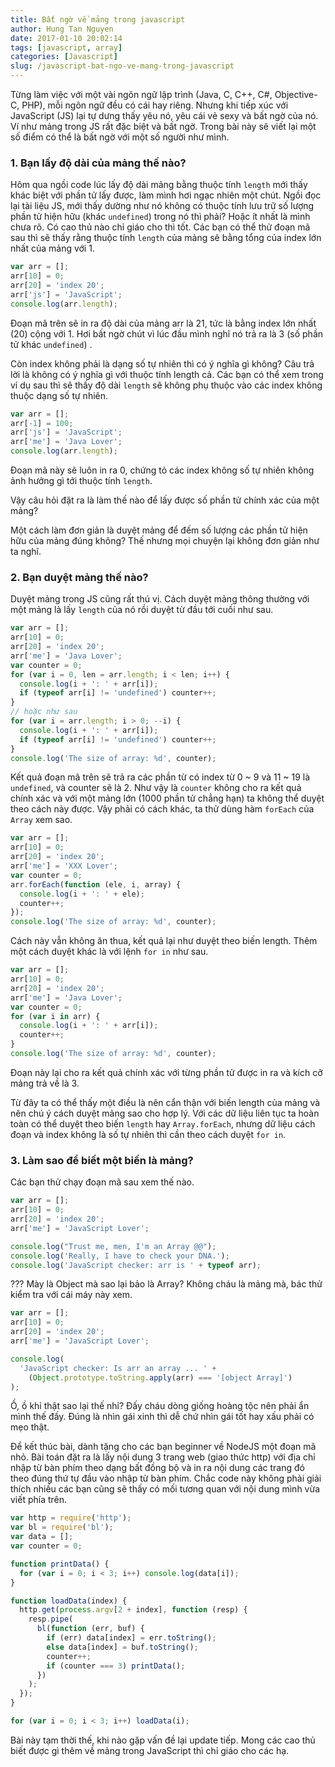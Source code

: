 ```yaml
---
title: Bất ngờ về mảng trong javascript
author: Hung Tan Nguyen
date: 2017-01-10 20:02:14
tags: [javascript, array]
categories: [Javascript]
slug: /javascript-bat-ngo-ve-mang-trong-javascript
---
```


Từng làm việc với một vài ngôn ngữ lập trình (Java, C, C++, C#, Objective-C, PHP), mỗi ngôn ngữ đều có cái hay riêng. Nhưng khi tiếp xúc với JavaScript (JS) lại tự dưng thấy yêu nó, yêu cái vẻ sexy và bất ngờ của nó. Ví như mảng trong JS rất đặc biệt và bất ngờ. Trong bài này sẽ viết lại một số điểm có thể là bất ngờ với một số người như mình.

### 1. Bạn lấy độ dài của mảng thế nào?

Hôm qua ngồi code lúc lấy độ dài mảng bằng thuộc tính `length` mới thấy khác biệt với phần tử lấy được, làm mình hơi ngạc nhiên một chút. Ngồi đọc lại tài liệu JS, mới thấy dường như nó không có thuộc tính lưu trữ số lượng phần tử hiện hữu (khác `undefined`) trong nó thì phải? Hoặc ít nhất là mình chưa rõ. Có cao thủ nào chỉ giáo cho thì tốt. Các bạn có thể thử đoạn mã sau thì sẽ thấy rằng thuộc tính `length` của mảng sẽ bằng tổng của index lớn nhất của mảng với 1.

```javascript
var arr = [];
arr[10] = 0;
arr[20] = 'index 20';
arr['js'] = 'JavaScript';
console.log(arr.length);
```

Đoạn mã trên sẽ in ra độ dài của mảng arr là 21, tức là bằng index lớn nhất (20) cộng với 1. Hơi bất ngờ chút vì lúc đầu mình nghĩ nó trả ra là 3 (số phần tử khác `undefined`) .

Còn index không phải là dạng số tự nhiên thì có ý nghĩa gì không? Câu trả lời là không có ý nghĩa gì với thuộc tính length cả. Các bạn có thể xem trong ví dụ sau thì sẽ thấy độ dài `length` sẽ không phụ thuộc vào các index không thuộc dạng số tự nhiên.

```javascript
var arr = [];
arr[-1] = 100;
arr['js'] = 'JavaScript';
arr['me'] = 'Java Lover';
console.log(arr.length);
```

Đoạn mã này sẽ luôn in ra 0, chứng tỏ các index không số tự nhiên không ảnh hưởng gì tới thuộc tính `length`.

Vậy câu hỏi đặt ra là làm thế nào để lấy được số phần tử chính xác của một mảng?

Một cách làm đơn giản là duyệt mảng để đếm số lượng các phần tử hiện hữu của mảng đúng không? Thế nhưng mọi chuyện lại không đơn giản như ta nghĩ.

### 2. Bạn duyệt mảng thế nào?

Duyệt mảng trong JS cũng rất thú vị. Cách duyệt mảng thông thường với một mảng là lấy `length` của nó rồi duyệt từ đầu tới cuối như sau.

```javascript
var arr = [];
arr[10] = 0;
arr[20] = 'index 20';
arr['me'] = 'Java Lover';
var counter = 0;
for (var i = 0, len = arr.length; i < len; i++) {
  console.log(i + ': ' + arr[i]);
  if (typeof arr[i] != 'undefined') counter++;
}
// hoặc như sau
for (var i = arr.length; i > 0; --i) {
  console.log(i + ': ' + arr[i]);
  if (typeof arr[i] != 'undefined') counter++;
}
console.log('The size of array: %d', counter);
```

Kết quả đoạn mã trên sẽ trả ra các phần từ có index từ 0 ~ 9 và 11 ~ 19 là `undefined`, và counter sẽ là 2.
Như vậy là `counter` không cho ra kết quả chính xác và với một mảng lớn (1000 phần tử chẳng hạn) ta không thể duyệt theo cách này được. Vậy phải có cách khác, ta thử dùng hàm `forEach` của `Array` xem sao.

```javascript
var arr = [];
arr[10] = 0;
arr[20] = 'index 20';
arr['me'] = 'XXX Lover';
var counter = 0;
arr.forEach(function (ele, i, array) {
  console.log(i + ': ' + ele);
  counter++;
});
console.log('The size of array: %d', counter);
```

Cách này vẫn không ăn thua, kết quả lại như duyệt theo biến length. Thêm một cách duyệt khác là với lệnh `for in` như sau.

```javascript
var arr = [];
arr[10] = 0;
arr[20] = 'index 20';
arr['me'] = 'Java Lover';
var counter = 0;
for (var i in arr) {
  console.log(i + ': ' + arr[i]);
  counter++;
}
console.log('The size of array: %d', counter);
```

Đoạn này lại cho ra kết quả chính xác với từng phần tử được in ra và kích cỡ mảng trả về là 3.

Từ đây ta có thể thấy một điều là nên cẩn thận với biến length của mảng và nên chú ý cách duyệt mảng sao cho hợp lý. Với các dữ liệu liên tục ta hoàn toàn có thể duyệt theo biến `length` hay `Array.forEach`, nhưng dữ liệu cách đoạn và index không là số tự nhiên thì cần theo cách duyệt `for in`.

### 3. Làm sao để biết một biến là mảng?

Các bạn thử chạy đoạn mã sau xem thế nào.

```javascript
var arr = [];
arr[10] = 0;
arr[20] = 'index 20';
arr['me'] = 'JavaScript Lover';

console.log("Trust me, men, I'm an Array @@");
console.log('Really, I have to check your DNA.');
console.log('JavaScript checker: arr is ' + typeof arr);
```

??? Mày là Object mà sao lại bảo là Array?
Không cháu là mảng mà, bác thử kiểm tra với cái máy này xem.

```javascript
var arr = [];
arr[10] = 0;
arr[20] = 'index 20';
arr['me'] = 'JavaScript Lover';

console.log(
  'JavaScript checker: Is arr an array ... ' +
    (Object.prototype.toString.apply(arr) === '[object Array]')
);
```

Ồ, ồ khỉ thật sao lại thế nhỉ? Đấy cháu dòng giống hoàng tộc nên phải ẩn mình thế đấy. Đúng là nhìn gái xinh thì dễ chứ nhìn gái tốt hay xấu phải có mẹo thật.

Để kết thúc bài, dành tặng cho các bạn beginner về NodeJS một đoạn mã nhỏ. Bài toán đặt ra là lấy nội dung 3 trang web (giao thức http) với địa chỉ nhập từ bàn phím theo dạng bất đồng bộ và in ra nội dung các trang đó theo đúng thứ tự đầu vào nhập từ bàn phím.
Chắc code này không phải giải thích nhiều các bạn cũng sẽ thấy có mối tương quan với nội dung mình vừa viết phía trên.

```javascript
var http = require('http');
var bl = require('bl');
var data = [];
var counter = 0;

function printData() {
  for (var i = 0; i < 3; i++) console.log(data[i]);
}

function loadData(index) {
  http.get(process.argv[2 + index], function (resp) {
    resp.pipe(
      bl(function (err, buf) {
        if (err) data[index] = err.toString();
        else data[index] = buf.toString();
        counter++;
        if (counter === 3) printData();
      })
    );
  });
}

for (var i = 0; i < 3; i++) loadData(i);
```

Bài này tạm thời thế, khi nào gặp vấn đề lại update tiếp. Mong các cao thủ biết được gì thêm về mảng trong JavaScript thì chỉ giáo cho các hạ.
